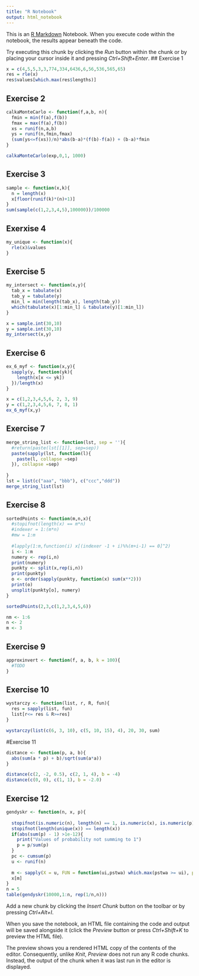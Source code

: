 ```yaml
---
title: "R Notebook"
output: html_notebook
---
```


This is an [R Markdown](http://rmarkdown.rstudio.com) Notebook. When you execute code within the notebook, the results appear beneath the code. 

Try executing this chunk by clicking the *Run* button within the chunk or by placing your cursor inside it and pressing *Ctrl+Shift+Enter*. 
## Exercise 1
```r
x = c(4,5,5,3,3,774,334,6436,6,56,536,565,65)
res = rle(x)
res$values[which.max(res$lengths)]
```
## Exercise 2
```r
calkaMonteCarlo <- function(f,a,b, n){
  fmin = min(f(a),f(b))
  fmax = max(f(a),f(b))
  xs = runif(n,a,b)
  ys = runif(n,fmin,fmax)
  (sum(ys<=f(xs))/n)*abs(b-a)*(f(b)-f(a)) + (b-a)*fmin
}

calkaMonteCarlo(exp,0,1, 1000)
```
## Exercise 3
```r
sample <- function(x,k){
  n = length(x)
  x[floor(runif(k)*(n)+1)]
}
sum(sample(c(1,2,3,4,5),100000))/100000
```
## Exerxise 4
```r
my_unique <- function(x){
  rle(x)&values
}
```

## Exercise 5
```r
my_intersect <- function(x,y){
  tab_x = tabulate(x)
  tab_y = tabulate(y)
  min_l = min(length(tab_x), length(tab_y))
  which(tabulate(x)[1:min_l] & tabulate(y)[1:min_l])
}

x = sample.int(30,10)
y = sample.int(30,10)
my_intersect(x,y)
```

## Exercise 6
```r

ex_6_myf <- function(x,y){
  sapply(y, function(yk){
    length(x[x <= yk])
  })/length(x)
}

x = c(1,2,3,4,5,6, 2, 3, 9)
y = c(1,2,3,4,5,6, 7, 8, 1)
ex_6_myf(x,y)
```
## Exercise 7
```r
merge_string_list <- function(lst, sep = ''){
  #return(paste(lst[[1]], sep=sep))
  paste(sapply(lst, function(l){
    paste(l, collapse =sep)  
  }), collapse =sep)
  
}
lst = list(c("aaa", "bbb"), c("ccc","ddd"))
merge_string_list(lst)
```

## Exercise 8
```r
sortedPoints <- function(m,n,x){
  #stopifnot(length(x) == m*n)
  #indexer = 1:(m*n)
  #mw = 1:m
  
  #lapply(1:m,function(i) x[(indexer -1 + i)%%(m+i-1) == 0]^2)
  i <- 1:m
  numery <- rep(i,n)
  print(numery)
  punkty <- split(x,rep(i,n))
  print(punkty)
  o <- order(sapply(punkty, function(x) sum(x**2)))
  print(o)
  unsplit(punkty[o], numery)
}

sortedPoints(2,3,c(1,2,3,4,5,6))

nm <- 1:6
n <- 2
m <- 3

```

## Exercise 9
```r
approxinvert <- function(f, a, b, k = 100){
  #TODO
}
```

## Exercise 10
```r
wystarczy <- function(list, r, R, fun){
  res = sapply(list, fun)
  list[r<= res & R>=res]
}

wystarczy(list(c(6, 3, 10), c(5, 10, 15), 4), 20, 30, sum)
```

#Exercise 11
```r
distance <- function(p, a, b){
  abs(sum(a * p) + b)/sqrt(sum(a*a))
}

distance(c(2, -2, 0.5), c(2, 1, 4), b = -4)
distance(c(0, 0), c(1, 1), b = -2.0)
```


## Exercise 12
```r

gendyskr <- function(n, x, p){
  
  stopifnot(is.numeric(n), length(n) == 1, is.numeric(x), is.numeric(p), length(x) >0, length(x) == length(p), all(p >= 0))
  stopifnot(length(unique(x)) == length(x))
  if(abs(sum(p) - 1) >1e-12){
    print("Values of probability not summing to 1")
    p = p/sum(p)
  }
  pc <- cumsum(p)
  u <- runif(n)
  
  m <- sapply(X = u, FUN = function(ui,pstwa) which.max(pstwa >= ui), pstwa=pc)
  x[m]
}
n = 5
table(gendyskr(10000,1:n, rep(1/n,n)))
```

Add a new chunk by clicking the *Insert Chunk* button on the toolbar or by pressing *Ctrl+Alt+I*.

When you save the notebook, an HTML file containing the code and output will be saved alongside it (click the *Preview* button or press *Ctrl+Shift+K* to preview the HTML file).

The preview shows you a rendered HTML copy of the contents of the editor. Consequently, unlike *Knit*, *Preview* does not run any R code chunks. Instead, the output of the chunk when it was last run in the editor is displayed.